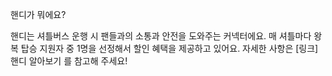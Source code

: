 핸디가 뭐에요?

핸디는 셔틀버스 운행 시 팬들과의 소통과 안전을 도와주는 커넥터에요. 매 셔틀마다 왕복 탑승 지원자 중 1명을 선정해서 할인 혜택을 제공하고 있어요. 자세한 사항은 [링크]핸디 알아보기 를 참고해 주세요!
